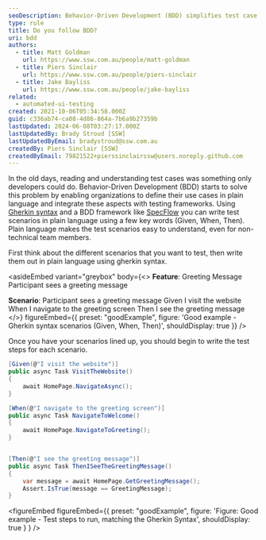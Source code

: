 ```yaml
---
seoDescription: Behavior-Driven Development (BDD) simplifies test case understanding by enabling organizations to define use cases in plain language, integrating with testing frameworks.
type: rule
title: Do you follow BDD?
uri: bdd
authors:
  - title: Matt Goldman
    url: https://www.ssw.com.au/people/matt-goldman
  - title: Piers Sinclair
    url: https://www.ssw.com.au/people/piers-sinclair
  - title: Jake Bayliss
    url: https://www.ssw.com.au/people/jake-bayliss
related:
  - automated-ui-testing
created: 2021-10-06T05:34:58.000Z
guid: c336ab74-ca08-4d86-864a-7b6a9b27359b
lastUpdated: 2024-06-08T03:27:17.000Z
lastUpdatedBy: Brady Stroud [SSW]
lastUpdatedByEmail: bradystroud@ssw.com.au
createdBy: Piers Sinclair [SSW]
createdByEmail: 79821522+pierssinclairssw@users.noreply.github.com
---
```


In the old days, reading and understanding test cases was something only developers could do. Behavior-Driven Development (BDD) starts to solve this problem by enabling organizations to define their use cases in plain language and integrate these aspects with testing frameworks.
Using [Gherkin syntax](https://specflow.org/learn/gherkin) and a BDD framework like [SpecFlow](https://specflow.org) you can write test scenarios in plain language using a few key words (Given, When, Then). Plain language makes the test scenarios easy to understand, even for non-technical team members.

First think about the different scenarios that you want to test, then write them out in plain language using gherkin syntax.

<asideEmbed
  variant="greybox"
  body={<>
    **Feature**: Greeting Message
Participant sees a greeting message

**Scenario**: Participant sees a greeting message
Given I visit the website
When I navigate to the greeting screen
Then I see the greeting message
  </>}
  figureEmbed={{
    preset: "goodExample",
    figure: 'Good example - Gherkin syntax scenarios (Given, When, Then)',
    shouldDisplay: true
  }}
/>

Once you have your scenarios lined up, you should begin to write the test steps for each scenario.

```cs
[Given(@"I visit the website")]
public async Task VisitTheWebsite()
{
    await HomePage.NavigateAsync();
}

[When(@"I navigate to the greeting screen")]
public async Task NavigateToWelcome()
{
    await HomePage.NavigateToGreeting();
}


[Then(@"I see the greeting message")]
public async Task ThenISeeTheGreetingMessage()
{
    var message = await HomePage.GetGreetingMessage();
    Assert.IsTrue(message == GreetingMessage);
}
```

<figureEmbed figureEmbed={{
  preset: "goodExample",
  figure: 'Figure: Good example - Test steps to run, matching the Gherkin Syntax',
  shouldDisplay: true
} } />
